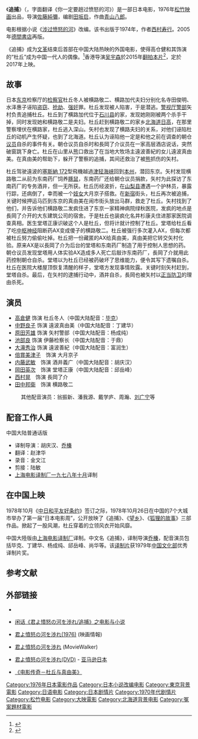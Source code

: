 {{noteTA
|T=zh-hans:追捕 (电影);zh-hant:追捕 (電影);zh-hk:北海道大追殺;
|G1=Show
|1=zh-hans:追捕;zh-hant:追捕;zh-hk:北海道大追殺;
}}
{{Infobox_Film
  | name         = 追捕
  | original_name= {{lang|ja|君よ憤怒の河を渉れ}}
  | image        = Kimi yo Fundo no Kawa o Watare.jpg
  | caption      = 
  | writer       = 原著：[[西村寿行|西村寿行]]<br />改编：田坂启、佐藤純彌
  | starring     = [[高仓健|高仓健]]<br>[[中野良子|中野良子]]<br>[[原田芳雄|原田芳雄]]
  | director     = [[佐藤純彌|佐藤純彌]]
  | producer     = [[永田雅一|永田雅一]]<br />[[徳間康快|徳間康快]]（助理製片）
  | editing      = [[諏訪三千男|諏訪三千男]]
  | cinematography = [[小林節雄|小林節雄]]
  | music        = [[青山八郎|青山八郎]]
  | production_company = [[大映|大映]]<br>永田製作公司
  | distributor  = [[松竹|松竹]]
  | released     = {{JPN}} 1976年2月11日<br>{{HKG-1959}} 1978年10月26日<ref>[http://www.angelfire.com:80/home/bobic/HK_Movies/foreign/hk1978e-b5.htm 香港電影票房 1978 〔外語電影〕] {{Wayback|url=http://www.angelfire.com/home/bobic/HK_Movies/foreign/hk1978e-b5.htm |date=20140104103854 }}，〈香港電影票房全紀錄〉</ref><br>{{CHN}} 1979年
  | runtime      = 151分钟
  | language     = [[日本语|日本语]]
  | rating       =
  | budget       =
  | preceded_by  =
  | followed_by  =
  | imdb_id      = 0327002
  | cn_name      = 追捕
  | hk_name      = 北海道大追殺
  | tw_name      = 
}}
{{Japanese|japanese=君よ憤怒の河を渉れ|kana=きみよふんどのかわをわたれ|romaji=Kimi yo Fundo no Kawa o Watare}}
{{Portal box|日本|电影}}
《'''追捕'''》（{{lang-ja|君よ憤怒の河を渉れ}}，字面翻译《你一定要趟过愤怒的河》）是一部日本电影，1976年[[松竹映画|松竹映画]]出品，导演[[佐藤純彌|佐藤純彌]]，编剧[[田坂启|田坂启]]，作曲[[青山八郎|青山八郎]]。 

电影根据小说《[[涉过愤怒的河_(小说)|涉过愤怒的河]]》改编。该书出版于1974年，作者[[西村寿行|西村寿行]]。2005年[[德間書店|德間書店]]再版。

《追捕》成为[[文革|文革]]结束后首部在中国大陆热映的外国电影，使得高仓健和其饰演的“杜丘”成为中国一代人的偶像。<ref >{{cite web |url=http://news.mtime.com/2015/05/13/1542545.html |language= |title=大银幕上再忆“杜丘” 上海国际电影节办"高仓健作品回顾展" |publisher=Mtime时光网 |date=2015-05-13 |accessdate= |archive-url=https://web.archive.org/web/20170817122432/http://news.mtime.com/2015/05/13/1542545.html |archive-date=2017-08-17 |dead-url=yes }}</ref>香港导演[[吴宇森|吴宇森]]於2015年[[追捕_(2017年電影)|翻拍本片]]<ref >{{cite web|url=http://news.mtime.com/2015/05/14/1542599.html | language= | title=吴宇森重拾“动作片”之梦 接受美国媒体专访 谈为何翻拍《追捕》 |publisher=Mtime时光网 |date=2015-05-15 |accessdate= }}</ref>，定於2017年上映。

== 故事 ==
日本[[东京|东京]]检察厅的[[检察官|检察官]]杜丘冬人被横路敬二、横路加代夫妇分别化名寺田俊明、水泽惠子诬陷[[盗窃|盗窃]]、[[抢劫|抢劫]]、[[强奸|强奸]]罪。杜丘发现被人陷害，于是潜逃。[[警视厅|警视厅]][[警部|警部]]矢村负责追捕杜丘。杜丘到了横路加代位于[[石川县|石川县]]的家，发现她刚刚被两个杀手干掉，同时发现她和横路敬二是夫妇。杜丘赶到横路敬二的家乡[[北海道|北海道]][[日高|日高]]，在那里警察埋伏在横路家，杜丘逃入深山。矢村也发现了横路夫妇的关系，对他们诬陷杜丘的动机产生怀疑，也到了北海道。杜丘认为诬陷他一定是和他之前在调查的朝仓[[议员|议员]]自杀的事件有关。朝仓议员自杀时和長岡了介议员在一家高层酒店说话，突然破窗跳下身亡。杜丘在山里从[[熊|熊]]口救出了在当地大牧场主遠波善紀的女儿遠波真由美。在真由美的帮助下，躲开了警察的追捕，其间还救治了被[[熊|熊]]抓伤的矢村。

杜丘驾驶遠波的[[塞斯納_172|塞斯納 172]]型飛機越過[[津轻海峡|津轻海峡]]回到[[本州|本州]]，潜回东京。矢村发现横路敬二从前为东南药厂饲养[[豚鼠|豚鼠]]，东南药厂还给朝仓议员捐款，矢村为此探访了东南药厂的专务酒井，但一无所获。杜丘历经波折，在[[山梨县|山梨县]]遭遇一个护林员，暴露行踪，还病倒了，幸而被一个[[妓女|妓女]]大月京子搭救。在[[新宿|新宿]]街头，杜丘再次被追捕，关键时候押运马匹到东京的真由美在闹市街头放出马群，救走了杜丘。矢村找到了他们，并告诉他们横路敬二发疯住进了东京一家精神病院绿秋医院，发疯的地点是長岡了介开的大东建筑公司的宿舍。于是杜丘也装疯化名井杉康夫住进那家医院调查真相。医生堂塔正康识破这个人是杜丘，但将计就计控制了杜丘。堂塔给杜丘看了吃[[中枢神经|中枢神经]]阻断药AX变成傻子的横路敬二。杜丘被强行多次灌入AX，但每次都被杜丘努力偷偷吐掉。杜丘把一份藏匿的AX给真由美，真由美把它转交矢村化验。原来AX是以長岡了介为后台的堂塔和东南药厂制造了用于控制人思想的药。朝仓议员发现堂塔用人体实验AX造成多人死亡后敲诈东南药厂，長岡了介就用此药控制朝仓自杀。堂塔以为杜丘已经被药破坏了思维能力，便令其写下遗嘱自杀。杜丘在医院大楼屋顶恢复清醒的样子，堂塔方发现事情败露。关键时刻矢村赶到，堂塔自杀。最后，在矢村的逮捕行动中，酒井自杀，長岡也被矢村以[[正当防卫|正当防卫]]的理由杀死。

== 演员 ==
* [[高倉健|高倉健]] 饰演  杜丘冬人（中国大陆配音：[[毕克|毕克]]）
* [[中野良子|中野良子]] 饰演  遠波真由美（中国大陆配音：丁建华）
* [[原田芳雄|原田芳雄]] 饰演  矢村警部（中国大陆配音：杨成纯）
* [[池部良|池部良]] 饰演  伊藤检察长（中国大陆配音：于鼎）
* [[大滝秀治|大滝秀治]] 饰演  遠波善紀（中国大陆配音：富润生）
* [[倍賞美津子|倍賞美津子]]　饰演 大月京子
* [[内藤武敏|内藤武敏]]　饰演 酒井義广（中国大陆配音：胡庆汉）
* [[岡田英次|岡田英次]]　饰演 堂塔正康（中国大陆配音：邱岳峰）
* [[西村晃|西村晃]]　饰演 長岡了介
* [[田中邦衛|田中邦衛]]　饰演 横路敬二
: 其他配音演员：翁振新、潘我源、戴学庐、周瀚、[[刘广宁|刘广宁]]等

==配音工作人員==
;中国大陆普通话版
* 译制导演：胡庆汉、[[乔榛|乔榛]]
* 翻译：赵津华　　 
* 录音：金文江
* 剪接：陆敏
* [[上海电影译制厂|上海电影译制厂]][[一九七八年|一九七八年]][[10月|十月]]译制

==在中国上映==
1978年10月《[[中日和平友好条约|中日和平友好条约]]》签订之际，1978年10月26日在中国的7个大城市举办了第一届“日本电影周”，公开放映了《追捕》、《[[望乡_(1974年电影)|望乡]]》、《[[狐狸的故事|狐狸的故事]]》三部作品。掀起了一股风潮，杜丘穿着的立领风衣开始风靡。

中国大陸版由[[上海电影译制厂|上海电影译制厂]]译制。中文名《追捕》，译制导演[[乔榛|乔榛]]，配音演员包括毕克、丁建华、杨成纯、邱岳峰、尚华等。该[[译制片|译制片]]获1979年[[中国文化部|中国文化部]]优秀译制片奖。

==参考文献==
<div class="references-small">
<references />
</div>

== 外部链接 ==
* {{en}}{{imdb title|id=0327002|title=Kimi yo fundo no kawa o watare}}
* {{zh-cn}}[https://web.archive.org/web/20070206012559/http://blog.people.com.cn/blog/log/showlog.jspe?log_id=1169426645694876&site_id=6026 闲话《君よ憤怒の河を渉れ/追捕》之电影与小说]
* {{ja}}[https://web.archive.org/web/20070216071715/http://movie.goo.ne.jp/movies/PMVWKPD18463/index.html 君よ憤怒の河を渉れ(1976)] (映画情報) 
* {{ja}}[https://web.archive.org/web/20070609014710/http://www.walkerplus.com/movie/kinejun/index.cgi?ctl=each&id=18463 君よ憤怒の河を渉れ] (MovieWalker) 
* {{ja}}[http://www.amazon.co.jp/%E5%90%9B%E3%82%88%E6%86%A4%E6%80%92%E3%81%AE%E6%B2%B3%E3%82%92%E6%B8%89%E3%82%8C-%E9%AB%98%E5%80%89%E5%81%A5/dp/B00005S7AS 君よ憤怒の河を渉れ(DVD)] - [[亚马逊日本|亚马逊日本]]
* [http://v.youku.com/v_show/id_XMTMyNzc5MTI=.html 《电影传奇－杜丘与真由美》]
{{上海电影译制厂|七}}
{{DEFAULTSORT:ZHUI}}
[[Category:1976年日本電影作品|Category:1976年日本電影作品]]
[[Category:日本小说改编电影|Category:日本小说改编电影]]
[[Category:東京背景電影|Category:東京背景電影]]
[[Category:日语电影|Category:日语电影]]
[[Category:日本剧情片|Category:日本剧情片]]
[[Category:1970年代剧情片|Category:1970年代剧情片]]
[[Category:松竹电影|Category:松竹电影]]
[[Category:大映電影|Category:大映電影]]
[[Category:北海道背景电影|Category:北海道背景电影]]
[[Category:冤案題材電影|Category:冤案題材電影]]